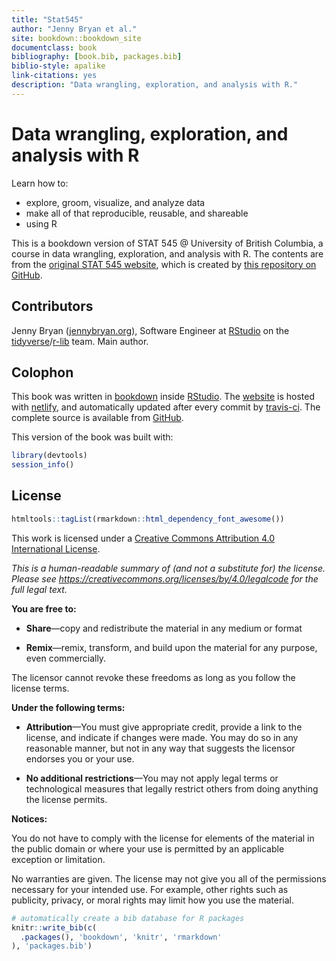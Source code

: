 ```yaml
--- 
title: "Stat545"
author: "Jenny Bryan et al."
site: bookdown::bookdown_site
documentclass: book
bibliography: [book.bib, packages.bib]
biblio-style: apalike
link-citations: yes
description: "Data wrangling, exploration, and analysis with R."
---
```


# Data wrangling, exploration, and analysis with R {-}

Learn how to:

* explore, groom, visualize, and analyze data
* make all of that reproducible, reusable, and shareable
* using R

This is a bookdown version of STAT 545 @ University of British Columbia, a course in data wrangling, exploration, and analysis with R. The contents are from the [original STAT 545 website](http://stat545.com), which is created by [this repository on GitHub](https://github.com/STAT545-UBC/STAT545-UBC.github.io). 

## Contributors {-}

Jenny Bryan ([jennybryan.org](https://jennybryan.org)), Software Engineer at [RStudio](https://www.rstudio.com/) on the [tidyverse](https://www.tidyverse.org/)/[r-lib](https://github.com/r-lib/) team. Main author.

<!--TODO: Add STAT 545 TA Alum-->


## Colophon {-}

<!--TODO: Update website and github links when finalized-->

This book was written in [bookdown](http://bookdown.org/) inside [RStudio](http://www.rstudio.com/ide/). The [website](https://gracious-allen-b2d17f.netlify.com) is hosted with [netlify](https://www.netlify.com), and automatically updated after every commit by [travis-ci](https://travis-ci.org). The complete source is available from [GitHub](https://github.com/rstudio-education/stat545-reboot).


This version of the book was built with:

```r
library(devtools)
session_info()
```

## License {-}

<!--TODO: I was only able to get the font-awesome icons in the menu and in the text to render when I include the chunk below. There must be a better way to do this. -->
```r
htmltools::tagList(rmarkdown::html_dependency_font_awesome())
```

This work is licensed under a [Creative Commons Attribution 4.0 International License](http://creativecommons.org/licenses/by/4.0/).

<center>
<i class="fab fa-creative-commons fa-2x"></i><i class="fab fa-creative-commons-by fa-2x"></i>
</center>

*This is a human-readable summary of (and not a substitute for) the license.
Please see <https://creativecommons.org/licenses/by/4.0/legalcode> for the full legal text.*

**You are free to:**

- **Share**---copy and redistribute the material in any medium or
  format

- **Remix**---remix, transform, and build upon the material for any
  purpose, even commercially.

The licensor cannot revoke these freedoms as long as you follow the
license terms.

**Under the following terms:**

- **Attribution**---You must give appropriate credit, provide a link
  to the license, and indicate if changes were made. You may do so in
  any reasonable manner, but not in any way that suggests the licensor
  endorses you or your use.

- **No additional restrictions**---You may not apply legal terms or
  technological measures that legally restrict others from doing
  anything the license permits.

**Notices:**

You do not have to comply with the license for elements of the
material in the public domain or where your use is permitted by an
applicable exception or limitation.

No warranties are given. The license may not give you all of the
permissions necessary for your intended use. For example, other rights
such as publicity, privacy, or moral rights may limit how you use the
material.

```r
# automatically create a bib database for R packages
knitr::write_bib(c(
  .packages(), 'bookdown', 'knitr', 'rmarkdown'
), 'packages.bib')
```
